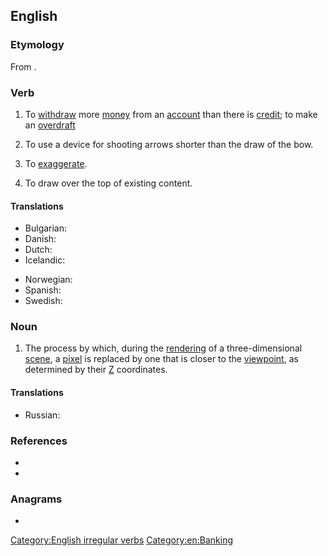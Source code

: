 ==English==

===Etymology===
From {{prefix|en|over|draw}}.

===Verb===
{{en-verb|overdraws|overdrawing|overdrew|overdrawn}}

# To [[withdraw]] more [[money]] from an [[account]] than there is [[credit]]; to make an [[overdraft]]
# {{lb|en|archery}} To use a device for shooting arrows shorter than the draw of the bow.
# {{lb|en|dated}} To [[exaggerate]].
# {{lb|en|computer graphics}} To draw over the top of existing content.

====Translations====
{{trans-top|withdraw more money from an account than there is credit}}
* Bulgarian: {{t|bg|превишавам лимита си}}
* Danish: {{t|da|overtrække}}
* Dutch: {{t|nl|in het rood gaan}}
* Icelandic: {{t|is|yfirdraga}}
{{trans-mid}}
* Norwegian: {{t|no|overtrekke}}
* Spanish: {{t+|es|sobregirar}}
* Swedish: {{t+|sv|övertrassera}}
{{trans-bottom}}

===Noun===
{{en-noun|~}}

# {{lb|en|computer graphics}} The process by which, during the [[render]]ing of a three-dimensional [[scene]], a [[pixel]] is replaced by one that is closer to the [[viewpoint]], as determined by their [[z-axis|Z]] coordinates.

====Translations====
{{trans-top|process during the [[rendering]] of a [[scene]]}}
* Russian: {{t+|ru|перерисовка}}
{{trans-mid}}
{{trans-bottom}}

===References===
* {{R:Century 1911}}
* {{R:Webster 1913}}

===Anagrams===
* {{anagrams|en|a=adeorrvw|advowrer|wardrove}}

[[Category:English irregular verbs]]
[[Category:en:Banking]]